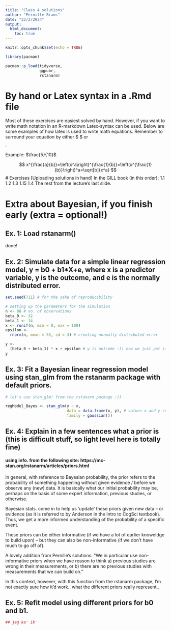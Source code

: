 ```yaml
---
title: "Class 4 solutions"
author: "Pernille Brams"
date: "22/2/2024"
output:
  html_document:
    toc: true  
---
```


```r
knitr::opts_chunk$set(echo = TRUE)
```

```r
library(pacman)

pacman::p_load(tidyverse,
               ggpubr,
               rstanarm)

```

# By hand or Latex syntax in a .Rmd file
Most of these exercises are easiest solved by hand. However, if you want to write math notation in an R-markdown Latex-syntax can be used. Below are some examples of how latex is used to write math equations. Remember to surround your equation by either $ $ or $$ $$.

Example: 
$\frac{5}{10}$

$$
x^{\frac{a}{b}}=\left(x^a\right)^{\frac{1}{b}}=\left(x^{\frac{1}{b}}\right)^a=\sqrt[b]{x^a}
$$
# Exercises
[Uploading solutions in hand]
In the GILL book (in this order):
1.1
1.2
1.3
1.15
1.4
The rest from the lecture's last slide.

# Extra about Bayesian, if you finish early (extra = optional!)
## Ex. 1: Load rstanarm()
done!

## Ex. 2: Simulate data for a simple linear regression model, y = b0 + b1*X+e, where x is a predictor variable, y is the outcome, and e is the normally distributed error.

```r

set.seed(711) # for the sake of reproducibility

# setting up the parameters for the simulation
n <- 88 # no. of observations
beta_0 <- 32
beta_1 <- 14
x <- runif(n, min = 0, max = 100)
epsilon <-
  rnorm(n, mean = 55, sd = 3) # creating normally distributed error

y <-
  (beta_0 + beta_1) * x + epsilon # y is outcome :)) now we just put it into an equation!
y

```


## Ex. 3: Fit a Bayesian linear regression model using stan_glm from the rstanarm package with default priors.

```r

# let's use stan_glm! from the rstanarm package :))

regModel_Bayes <- stan_glm(y ~ x,
                           data = data.frame(x, y), # values x and y coming from the previous chunk :))
                           family = gaussian())

```

## Ex. 4: Explain in a few sentences what a prior is (this is difficult stuff, so light level here is totally fine)

#### using info. from the following site: https://mc-stan.org/rstanarm/articles/priors.html

In general, with reference to Bayesian probability, the prior refers to the probability of something happening without given evidence / before we observe any (new) data. It is basically what our initial probability may be, perhaps on the basis of some expert information, previous studies, or otherwise.

Bayesian stats. come in to help us 'update' these priors given new data -- or evidence (as it is referred to by Anderson in the Intro to CogSci textbook). Thus, we get a more informed understanding of the probability of a specific event.

These priors can be either informative (if we have a lot of earlier knoweldge to build upon) -- but they can also be non-informative (if we don't have much to go off of).

A lovely addition from Pernille's solutions:
"We in particular use non-informative priors when we have reason to think a) previous studies are wrong in their measurements, or b) there are no previous studies with measurements that we can build on."

In this context, however, with this function from the rstanarm package, I'm not exactly sure how it'd work.. what the different priors really represent..

## Ex. 5: Refit model using different priors for b0 and b1.

```r

## jeg ka' ik'

```

